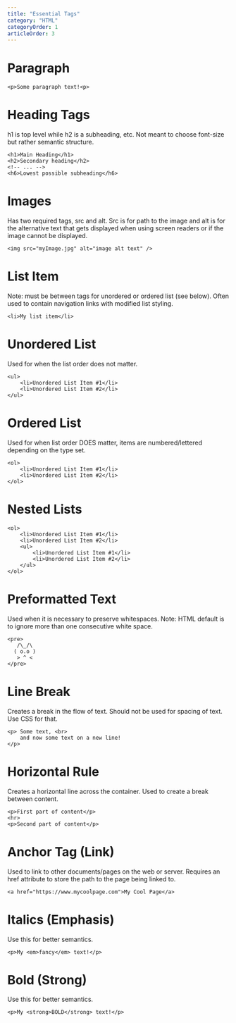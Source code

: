 ```yaml
---
title: "Essential Tags"
category: "HTML"
categoryOrder: 1
articleOrder: 3
---
```


# Paragraph
```
<p>Some paragraph text!<p>
```

# Heading Tags
h1 is top level while h2 is a subheading, etc.  Not meant to choose font-size but rather semantic structure.
```
<h1>Main Heading</h1>
<h2>Secondary heading</h2>
<!-- ... -->
<h6>Lowest possible subheading</h6>
```

# Images
Has two required tags, src and alt.  Src is for path to the image and alt is for the alternative text that
gets displayed when using screen readers or if the image cannot be displayed.
```
<img src="myImage.jpg" alt="image alt text" />
```

# List Item
Note: must be between tags for unordered or ordered list (see below). Often used to contain navigation links 
with modified list styling.
```
<li>My list item</li>
```

# Unordered List
Used for when the list order does not matter.
```
<ul>
    <li>Unordered List Item #1</li>
    <li>Unordered List Item #2</li>
</ul>
```

# Ordered List
Used for when list order DOES matter, items are numbered/lettered depending on the type set.
```
<ol>
    <li>Unordered List Item #1</li>
    <li>Unordered List Item #2</li>
</ol>
```

# Nested Lists
```
<ol>
    <li>Unordered List Item #1</li>
    <li>Unordered List Item #2</li>
    <ul>
        <li>Unordered List Item #1</li>
        <li>Unordered List Item #2</li>
    </ul>
</ol>
```

# Preformatted Text
Used when it is necessary to preserve whitespaces. Note: HTML default is to ignore more than one consecutive white space.
```
<pre>
   /\_/\
  ( o.o )
   > ^ <
</pre>
```

# Line Break
Creates a break in the flow of text. Should not be used for spacing of text. Use CSS for that.
```
<p> Some text, <br>
    and now some text on a new line!
</p>
```

# Horizontal Rule
Creates a horizontal line across the container.  Used to create a break between content.
```
<p>First part of content</p>
<hr>
<p>Second part of content</p>
```

# Anchor Tag (Link)
Used to link to other documents/pages on the web or server.  Requires an href attribute to store the path
to the page being linked to.
```
<a href="https://www.mycoolpage.com">My Cool Page</a>
```

# Italics (Emphasis)
Use this for better semantics.
```
<p>My <em>fancy</em> text!</p>
```

# Bold (Strong)
Use this for better semantics.
```
<p>My <strong>BOLD</strong> text!</p>
```